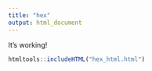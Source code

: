 ```yaml
---
title: "hex"
output: html_document
---
```

It's working! 

```r
htmltools::includeHTML("hex_html.html")
```